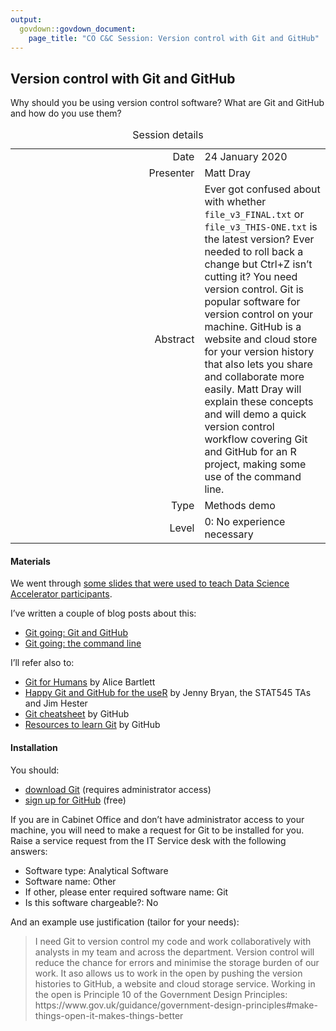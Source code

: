 ```yaml
---
output:
  govdown::govdown_document:
    page_title: "CO C&C Session: Version control with Git and GitHub"
---
```


## Version control with Git and GitHub

::: {.lead-para}
Why should you be using version control software? What are Git and GitHub and how do you use them?
:::

Table: Session details

| | |
|--:|--|
| Date | 24 January 2020 |
| Presenter | Matt Dray |
| Abstract | Ever got confused about with whether `file_v3_FINAL.txt` or `file_v3_THIS-ONE.txt` is the latest version? Ever needed to roll back a change but Ctrl+Z isn't cutting it? You need version control. Git is popular software for version control on your machine. GitHub is a website and cloud store for your version history that also lets you share and collaborate more easily. Matt Dray will explain these concepts and will demo a quick version control workflow covering Git and GitHub for an R project, making some use of the command line. |
| Type | Methods demo |
| Level | 0: No experience necessary |

#### Materials

We went through [some slides that were used to teach Data Science Accelerator participants](https://docs.google.com/presentation/d/1lD2nJZvlOG28Cyc2x4PUztAZJZ6yLJbtPXgBFJiC8bo/edit#slide=id.g5eb9c7d39b_0_181).

I've written a couple of blog posts about this:

* [Git going: Git and GitHub](https://www.rostrum.blog/2019/10/21/git-github/)
* [Git going: the command line](https://www.rostrum.blog/2019/02/01/git-going-cl/)

I'll refer also to:

* [Git for Humans](https://speakerdeck.com/alicebartlett/git-for-humans) by Alice Bartlett
* [Happy Git and GitHub for the useR](https://happygitwithr.com/) by Jenny Bryan, the STAT545 TAs and Jim Hester
* [Git cheatsheet](https://education.github.com/git-cheat-sheet-education.pdf) by GitHub
* [Resources to learn Git](https://try.github.io/) by GitHub

#### Installation

You should:

* [download Git](https://git-scm.com/downloads) (requires administrator access)
* [sign up for GitHub](https://github.com/) (free)

If you are in Cabinet Office and don't have administrator access to your machine, you will need to make a request for Git to be installed for you. Raise a service request from the IT Service desk with the following answers:

* Software type: Analytical Software
* Software name: Other
* If other, please enter required software name: Git
* Is this software chargeable?: No

And an example use justification (tailor for your needs):

>I need Git to version control my code and work collaboratively with analysts in my team and across the department. Version control will reduce the chance for errors and minimise the storage burden of our work. It aso allows us to work in the open by pushing the version histories to GitHub, a website and cloud storage service. Working in the open is Principle 10 of the Government Design Principles: https://www.gov.uk/guidance/government-design-principles#make-things-open-it-makes-things-better

